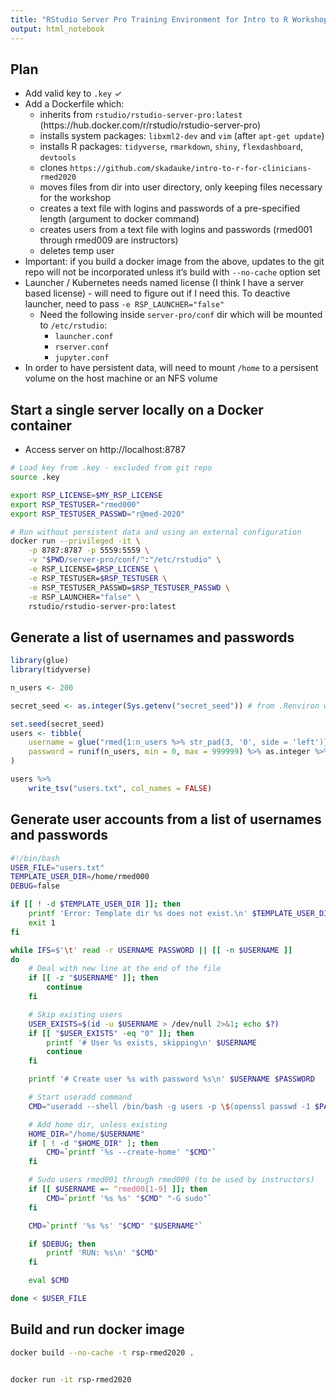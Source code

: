 ```yaml
---
title: "RStudio Server Pro Training Environment for Intro to R Workshop"
output: html_notebook
---
```


## Plan

- Add valid key to `.key` ✓
- Add a Dockerfile which:
    - inherits from `rstudio/rstudio-server-pro:latest` (https://hub.docker.com/r/rstudio/rstudio-server-pro)
    - installs system packages: `libxml2-dev` and `vim` (after `apt-get update`)
    - installs R packages: `tidyverse`, `rmarkdown`, `shiny`, `flexdashboard`, `devtools`
    - clones `https://github.com/skadauke/intro-to-r-for-clinicians-rmed2020`
    - moves files from dir into user directory, only keeping files necessary for the workshop
    - creates a text file with logins and passwords of a pre-specified length (argument to docker command)
    - creates users from a text file with logins and passwords (rmed001 through rmed009 are instructors)
    - deletes temp user
- Important: if you build a docker image from the above, updates to the git repo will not be incorporated unless it's build with `--no-cache` option set
- Launcher / Kubernetes needs named license (I think I have a server based license) - will need to figure out if I need this. To deactive launcher, need to pass `-e RSP_LAUNCHER="false"`
    - Need the following inside `server-pro/conf` dir which will be mounted to `/etc/rstudio`:
        - `launcher.conf`
        - `rserver.conf`
        - `jupyter.conf`
- In order to have persistent data, will need to mount `/home` to a persisent volume on the host machine or an NFS volume

## Start a single server locally on a Docker container

- Access server on http://localhost:8787

```bash
# Load key from .key - excluded from git repo
source .key

export RSP_LICENSE=$MY_RSP_LICENSE
export RSP_TESTUSER="rmed000"
export RSP_TESTUSER_PASSWD="r@med-2020"

# Run without persistent data and using an external configuration
docker run --privileged -it \
    -p 8787:8787 -p 5559:5559 \
    -v "$PWD/server-pro/conf/":"/etc/rstudio" \
    -e RSP_LICENSE=$RSP_LICENSE \
    -e RSP_TESTUSER=$RSP_TESTUSER \
    -e RSP_TESTUSER_PASSWD=$RSP_TESTUSER_PASSWD \
    -e RSP_LAUNCHER="false" \
    rstudio/rstudio-server-pro:latest
```

## Generate a list of usernames and passwords

```r
library(glue)
library(tidyverse)

n_users <- 200

secret_seed <- as.integer(Sys.getenv("secret_seed")) # from .Renviron which is not shared on GitHub

set.seed(secret_seed)
users <- tibble(
    username = glue("rmed{1:n_users %>% str_pad(3, '0', side = 'left')}"),
    password = runif(n_users, min = 0, max = 999999) %>% as.integer %>% str_pad(6, '0', side = "left")
)

users %>%
    write_tsv("users.txt", col_names = FALSE)
```

## Generate user accounts from a list of usernames and passwords

```bash
#!/bin/bash
USER_FILE="users.txt"
TEMPLATE_USER_DIR=/home/rmed000
DEBUG=false

if [[ ! -d $TEMPLATE_USER_DIR ]]; then
    printf 'Error: Template dir %s does not exist.\n' $TEMPLATE_USER_DIR
    exit 1
fi

while IFS=$'\t' read -r USERNAME PASSWORD || [[ -n $USERNAME ]]
do
    # Deal with new line at the end of the file
    if [[ -z "$USERNAME" ]]; then
        continue
    fi

    # Skip existing users
    USER_EXISTS=$(id -u $USERNAME > /dev/null 2>&1; echo $?)
    if [[ "$USER_EXISTS" -eq "0" ]]; then
        printf '# User %s exists, skipping\n' $USERNAME
        continue
    fi

    printf '# Create user %s with password %s\n' $USERNAME $PASSWORD

    # Start useradd command
    CMD="useradd --shell /bin/bash -g users -p \$(openssl passwd -1 $PASSWORD)"

    # Add home dir, unless existing
    HOME_DIR="/home/$USERNAME"
    if [ ! -d "$HOME_DIR" ]; then
        CMD=`printf '%s --create-home' "$CMD"`
    fi

    # Sudo users rmed001 through rmed009 (to be used by instructors)
    if [[ $USERNAME =~ ^rmed00[1-9] ]]; then
        CMD=`printf '%s %s' "$CMD" "-G sudo"`
    fi

    CMD=`printf '%s %s' "$CMD" "$USERNAME"`

    if $DEBUG; then
        printf 'RUN: %s\n' "$CMD"
    fi

    eval $CMD

done < $USER_FILE
```

## Build and run docker image

```bash
docker build --no-cache -t rsp-rmed2020 . 


docker run -it rsp-rmed2020
```
